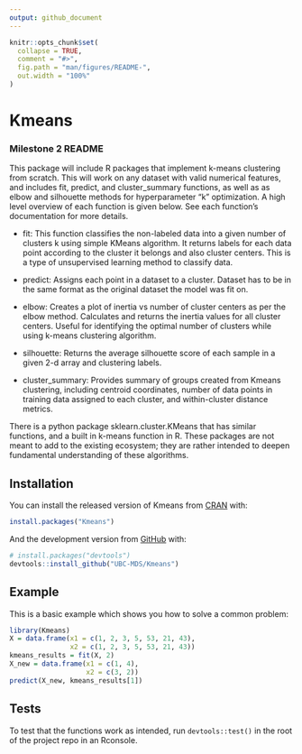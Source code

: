 ```yaml
---
output: github_document
---
```


<!-- README.md is generated from README.Rmd. Please edit that file -->

```r
knitr::opts_chunk$set(
  collapse = TRUE,
  comment = "#>",
  fig.path = "man/figures/README-",
  out.width = "100%"
)
```

# Kmeans

<!-- badges: start -->
<!-- badges: end -->

### Milestone 2 README

This package will include R packages that implement k-means clustering from scratch. This will work on any dataset with valid numerical features, and includes fit, predict, and cluster_summary functions, as well as as elbow and silhouette methods for hyperparameter “k” optimization. A high level overview of each function is given below. See each function's documentation for more details.

+ fit: This function classifies the non-labeled data into a given number of clusters k using simple KMeans algorithm. It returns labels for each data point according to the cluster it belongs and also cluster centers. This is a type of unsupervised learning method to classify data.

+ predict: Assigns each point in a dataset to a cluster. Dataset has to be in the same format as the original dataset the model was fit on.

+ elbow: Creates a plot of inertia vs number of cluster centers as per the elbow method. Calculates and returns the inertia values for all cluster centers. Useful for identifying the optimal number of clusters while using k-means clustering algorithm.

+ silhouette: Returns the average silhouette score of each sample in a given 2-d array and clustering labels.

+ cluster_summary: Provides summary of groups created from Kmeans clustering, including centroid coordinates, number of data points in training data assigned to each cluster, and within-cluster distance metrics.

There is a python package sklearn.cluster.KMeans that has similar functions, and a built in k-means function in R. These packages are not meant to add to the existing ecosystem; they are rather intended to deepen fundamental understanding of these algorithms.


## Installation

You can install the released version of Kmeans from [CRAN](https://CRAN.R-project.org) with:

``` r
install.packages("Kmeans")
```

And the development version from [GitHub](https://github.com/) with:

``` r
# install.packages("devtools")
devtools::install_github("UBC-MDS/Kmeans")
```
## Example

This is a basic example which shows you how to solve a common problem:

```r
library(Kmeans)
X = data.frame(x1 = c(1, 2, 3, 5, 53, 21, 43),
               x2 = c(1, 2, 3, 5, 53, 21, 43))
kmeans_results = fit(X, 2)
X_new = data.frame(x1 = c(1, 4),
                   x2 = c(3, 2))
predict(X_new, kmeans_results[1])
```

## Tests

To test that the functions work as intended, run `devtools::test()` in the root of the project repo in an Rconsole.




